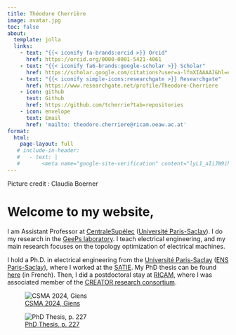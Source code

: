 ```yaml
---
title: Théodore Cherrière
image: avatar.jpg
toc: false
about:
  template: jolla
  links:
    - text: "{{< iconify fa-brands:orcid >}} Orcid"
      href: https://orcid.org/0000-0001-5421-4061
    - text: "{{< iconify fa6-brands:google-scholar >}} Scholar"
      href: https://scholar.google.com/citations?user=a-lfmXIAAAAJ&hl=en
    - text: "{{< iconify simple-icons:researchgate >}} Researchgate"
      href: https://www.researchgate.net/profile/Theodore-Cherriere
    - icon: github
      text: Github
      href: https://github.com/tcherrie?tab=repositories
    - icon: envelope
      text: Email
      href: 'mailto: theodore.cherriere@ricam.oeaw.ac.at'
format:
  html:
    page-layout: full
   # include-in-header:
   #   - text: |
   #       <meta name="google-site-verification" content="lyL1_aIiJN9ihH1tHYGqzCDubMyGXCILlJTVjZw" />
---
```

Picture credit : Claudia Boerner


# Welcome to my website, 
I am Assistant Professor at [CentraleSupélec](https://www.centralesupelec.fr/en) ([Université Paris-Saclay](https://www.universite-paris-saclay.fr/en)). I do my research in the [GeePs laboratory](https://www.geeps.centralesupelec.fr/index.php?page=home). I teach electrical engineering, and my main research focuses on the topology optimization of electrical machines.


I hold a Ph.D. in electrical engineering from the [Université Paris-Saclay](https://www.universite-paris-saclay.fr/en) ([ENS Paris-Saclay](https://ens-paris-saclay.fr/en)), where I worked at the [SATIE](https://satie.ens-paris-saclay.fr/fr). My PhD thesis can be found [here](https://theses.fr/2023UPAST159) (in French). Then, I did a postdoctoral stay at [RICAM](https://www.oeaw.ac.at/ricam/home), where I was associated member of the [CREATOR research consortium](https://www.tu-darmstadt.de/trr361/home_trr361/index.en.jsp). 


![[CSMA 2024, Giens](https://hal.science/hal-04586939/document)](Resources/Images/giens2024.png "CSMA 2024")

![[PhD Thesis, p. 227](https://theses.hal.science/tel-04636530)](Resources/Images/theseMMTO_mk.png "fullMachine")